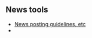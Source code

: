 {{Newsitem|date=9 February 2005 (2005-02-09)|author=[[Sham Chukoury]]|title=News page added!|text=The XMMS2 wiki now has a news page!}}


==News tools==
* [[Template_talk:News | News posting guidelines, etc]]
* {{ed|News|news page}}